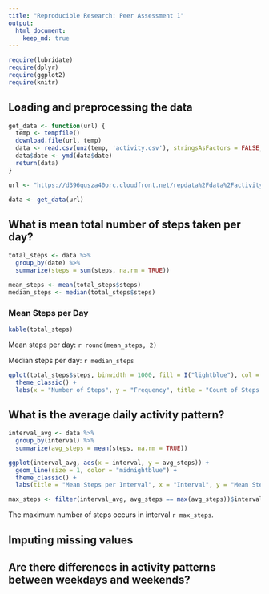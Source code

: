 ```yaml
---
title: "Reproducible Research: Peer Assessment 1"
output: 
  html_document:
    keep_md: true
---
```

```r
require(lubridate)
require(dplyr)
require(ggplot2)
require(knitr)
```


## Loading and preprocessing the data
```r
get_data <- function(url) {
  temp <- tempfile()
  download.file(url, temp)
  data <- read.csv(unz(temp, 'activity.csv'), stringsAsFactors = FALSE, na.strings = "NA", header = TRUE)
  data$date <- ymd(data$date)
  return(data)
}

url <- "https://d396qusza40orc.cloudfront.net/repdata%2Fdata%2Factivity.zip"

data <- get_data(url)
```

## What is mean total number of steps taken per day?
```r
total_steps <- data %>%
  group_by(date) %>%
  summarize(steps = sum(steps, na.rm = TRUE))

mean_steps <- mean(total_steps$steps)
median_steps <- median(total_steps$steps)
```

### Mean Steps per Day
```r
kable(total_steps)
```

Mean steps per day: `r round(mean_steps, 2)`

Median steps per day: `r median_steps`

```r
qplot(total_steps$steps, binwidth = 1000, fill = I("lightblue"), col = I("midnightblue")) +
  theme_classic() +
  labs(x = "Number of Steps", y = "Frequency", title = "Count of Steps per Day")
```

## What is the average daily activity pattern?
```r
interval_avg <- data %>%
  group_by(interval) %>%
  summarize(avg_steps = mean(steps, na.rm = TRUE))
```

```r
ggplot(interval_avg, aes(x = interval, y = avg_steps)) +
  geom_line(size = 1, color = "midnightblue") +
  theme_classic() +
  labs(title = "Mean Steps per Interval", x = "Interval", y = "Mean Step Count")
```

```r
max_steps <- filter(interval_avg, avg_steps == max(avg_steps))$interval
```

The maximum number of steps occurs in interval `r max_steps`.


## Imputing missing values



## Are there differences in activity patterns between weekdays and weekends?
